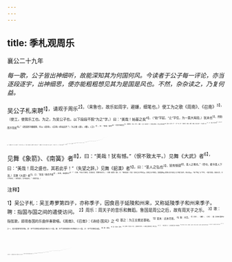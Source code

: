 ```yaml
---
---
---
```

title: 季札观周乐
---



襄公二十九年

*每一歌，公子皆出神细听，故能深知其为何国何风。今读者于公子每一评论，亦当逐段逐宇，出神细思，便亦能粗粗想见其为是国是风也。不然，杂杂读之，乃复何益。*

吴公子札来聘<sup>1】，请观于周乐<sup>2】。（来鲁也，故乐如周字，避嫌，细笔也。）使工为之歌《周南》、《召南》<sup>3】，（使工，使我乐工也。为之，为吴公子也。以下段段不脱“为之”字。）曰：“美哉！始基之矣<sup>4】，（“始”字起，“止”字住，为一篇大局段。）犹未也<sup>5】，然勤而不怨矣<sup>6】。”（逐段逐字细细想，何以《周南》、《召南》却如此评？）为之歌《邶》、《嘟》、《卫》<sup>7】，曰：“美哉！渊乎<sup>6】！忧而不困者也<sup>3】。（细细想，何以《华》、《鄘》、《卫》如此评？）吾闻卫康叔、武公之德如是<sup>10】，是其《卫风》乎！”（添一句，妙！一路或添、或减、或明、或暗，各自入妙！）为之歌《王》<sup>1】，曰：“美哉！思而不惧<sup>12】，其周之东乎@！”（细细想，何以《王》如此评？）为之歌《郑》@，曰：“美哉！其细已甚，民弗堪也。是其先亡乎！”（细细想，何以《郑》如此评？细，烦琐也。）为之歌《齐》，曰：“美哉！泱泱乎<sup>7】，大风也哉<sup>6】！（又一调。）表东海者<sup>10】，其太公乎<sup>2】！国未可量也。”（何以《齐》如此评价？）为之歌《幽》<sup>2】，曰：“美哉！荡乎<sup>2】！乐而不淫<sup>3】，其周公之东乎！”（细细想，《商》如此评。）为之歌《秦》@，曰：“此之谓夏声<sup>5】，（又一调。）夫能夏则大<sup>3】，大之至也，其周之旧乎<sup>2】！"（《秦》如此评。）为之歌《魏》<sup>2】，曰：“美哉！沨沨乎<sup>2】！大而婉<sup>3】，险而易行<sup>8】，以德辅此，则明主也。”（又一调。《魏》如此评。）为之歌《唐》<sup>2】，曰“思深哉！其有陶唐氏之遗民乎@！不然，何忧之远也@？非令德之后，谁能若是？”《《唐》如此评。）为之歌《陈》<sup>3】，曰：“国无主，其能久乎！”（《陈》如此评。）自《郐》以下无讥焉<sup>8】。（略之何？微也。）为之歌《小雅》，曰：“美哉！思而不贰<sup>3】，怒而不言<sup>3】，其周德之衰乎？犹有先王之遗民焉。”（先王，纣也。若周德盛，则能荡荡然，不复见其思与怨也。《小雅》如此评。）为之歌《大雅》，曰：“广哉，熙熙乎<sup>4】！曲面有直体<sup>4】，其文王之德乎？”（《大雅》如此评。）为之歌《颂》，曰：“至矣哉！直而不倨<sup>3】，曲而不屈，迩而不偏<sup>5】，远而不携<sup>2】，迁而不淫<sup>5】，复而不厌，哀而不愁，乐而不荒四，用而不既®，广而不宜®，施而不费<sup>5】，取而不贪<sup>5】，处而不底<sup>2】，行而不流<sup>5】。五声和<sup>2】，人风平<sup>6】。节有度<sup>5】，守有序<sup>5】，盛德之所同也。”（三代同德，奇理奇语，至理至语。二颂如此评。）

见舞《象箭》、《南簧》者<sup>8】，曰：“美哉！犹有憾。”（恨不致太平。）见舞《大武》者<sup>6】，曰：“美哉！周之盛也，其若此乎！”（失望之辞。）见舞《韶漢》者<sup>5】，曰：“圣人之弘也<sup>2】，犹有惭德<sup>8】，圣人之难也。”（奇句，能令圣人下泪。）见舞《大夏》者<sup>2】，曰：“美哉！勤而不德<sup>5】，非禹，谁能修之<sup>6】？”（大德，不自以为德也。吾读此语，常欲往视河工。）见舞《韶箭》者6，曰：“德至矣哉！大矣！如天之无不特也@，如地之无不载也。虽甚盛德@,其蔑以加于此矣,(公子眼力如许。)观止矣@。(“始”字起,“止”字住，一篇大局段。如此长文，只三字收住。）若有他乐，吾不敢请已。”（戏笔作波。）

<sup>注释】

<sup>1】吴公子札：吴王寿萝第四子，亦称季子，因食邑于延陵和州来，又称延陵季子和州来季子。聘：指国与国之间的遣使访问。
<sup>2】周乐：周天子的音乐和舞蹈。鲁国是周公之后，故有周天子之乐。
<sup>3】歌：指弦歌，即用各国的乐曲伴奏歌唱。《周南》、《召南》：《诗经·国风》之
<sup>4】基之：为王业奠定基础。
<sup>5】犹未：还未尽善。
<sup>6】勤：辛劳。
<sup>7】《邳》、《鄘》、《卫》：是《诗经·国风》之一，是卫国境内的民歌。邶：在今河南省汤阴县东南约三十里。都：在今河南省新乡市西南约三十里。卫：在今河南省淇县。
<sup>8】渊：深远。
<sup>9】困：窘迫、困顿。
<sup>10】卫康叔：周公弟。武公：卫廉叔的九世孙。二人都是卫国的贤君，德化深远。
<sup>11】《王》：《诗经·国风》之一，是东周锥邑王城一带的民歌。
<sup>12】思而不惧：杜预注：宗周陨灭、故忧思；犹有先王之遗风，故不惧。意即有忧思而不惧怕。
<sup>13】其周之东乎：恐怕是周东迁之后的乐诗吧！
<sup>14】《郑》：是《诗经·国风》之一，是郑国的民歌。郑国，在今河南郑州、登封、新郑一带。
<sup>15】其细已甚：指郑诗多言男女间的琐事及乐调烦细。已：太。
<sup>16】弗堪：不能忍受。
<sup>17】泱泱（yǎngyǎng仰仰）：宏大的样子。
<sup>18】大风：大国之风。
<sup>19】表东海者：作为东海一带诸侯的表率者。
<sup>20】太公：即姜太公，齐国的始祖。
<sup>21】《画》（bīn彬）：《诗经·国风》之一，是画国的民歌。画国，在今陕西梅邑县、彬县一带。豳诗次序与今本《诗经》不同，这是由于鲁歌诗次序与今本不同。
<sup>22】荡乎：犹荡荡乎，博大的样子。
<sup>23】淫：过分。
<sup>24】《秦》：《诗经·国风》之一，是秦国的民歌。秦国，在今陕西中部和甘肃东南部一带。
<sup>25】夏声：即大雅、小雅，西周的声调。夏：同“雅”。一说夏声为西方之声。古指西方为夏。
<sup>26】能夏则大：能发出夏声，自然声音就宏大。
<sup>27】其周之旧乎：大概是周的旧地吧！因秦国是西周故地。
<sup>28】《魏》：《诗经·国风》之一，是魏国的民歌。魏国，在今山西芮城县北一带。
<sup>29】沨沨（fēngfēng风风）：形容乐声婉转悠扬。
<sup>30】大：粗犷。婉：婉转。
<sup>31】险：艰难。
<sup>32】《唐》：《诗经·国风》之一，是唐园的民歌。唐国，在今山西太原一带。
<sup>33】陶（yáo姚）唐氏：远古部落名，其首领为尧。尧本封陶，后徒于唐，所以唐旧为尧都，故言有陶唐氏之遗民。
<sup>34】远：深远。
<sup>35】《陈》：《诗经·国风》之一，是陈国的民歌。陈国在今河南开封市以东，安徽毫县以北。
<sup>36】《邻》：亦作“桧”，《诗经·国风》之一，是邻国的民歌。邻国，在今河南郑州市南。讥：评论。
<sup>37】思而不贰：哀思而不生二心
<sup>38】怨而不言：怨恨而不敢尽情倾吐。
<sup>39】熙熙：乐曲和乐的样子。
<sup>40】曲而有直体：指乐曲有抑扬顿挫高下之妙，而本体劲直刚健。
<sup>41】倨：倨敖。
<sup>42】曲：委曲。屈：屈折、卑下。
<sup>43】迩：近。僵：同“逼”，侵迫。
<sup>44】携：离异。
<sup>45】迁而不淫：流放而不邪乱。
<sup>46】复：反复往来。厌：厌倦。
<sup>47】不荒：意即节之以礼。荒：荒淫。
<sup>48】匮：乏、竭。
<sup>49】宣：显露。
<sup>50】施：施患。费：损耗。
<sup>51】取而不贪：收取而不贪婪。意即“义然后取”。
<sup>52】处而不底：静止而不停滞。
<sup>53】行：行进。流：流荡往来不定。
<sup>54】五声：指宫、商、角、徽、羽。
<sup>55】八风：八方之风。见《吕氏春秋·有始篇》、《淮南子·地形训》和《说文》，名目各异。一说八风即八音，指金、石、丝、竹、匏、土、革、木。平：协调。
<sup>56】节：节奏、节拍。度：尺度。
<sup>57】守有序：指乐器都按次序。
<sup>58】盛德之所同：指周颂、魯颂、商颂都是“美盛德之形容以其成功告于神明”，所以说这是盛德之人所共同具有的。
<sup>59】《象箾》（shuò朔）：武舞名，即一种技竿而舞，好像战争时用干戈击刺一样的舞蹈。箭：武舞时所执的竿。《南篱》（yuè越）：文舞名，即以籥伴奏南乐而舞的一种舞蹈。籥：形似笛的乐器。
<sup>60】《大武》：周武王之乐。
<sup>61】《解薄》（hù护）：亦名大薄，歌颂殷汤的乐舞。一说是舜乐和汤乐。
<sup>62】弘：伟大。
<sup>63】惭德：指行事有缺点而内愧于心。季札认为商汤伐桀，是以下犯上，故言“犹有惭德”。
<sup>64】《大夏》：歌颂夏禹的乐舞。
<sup>65】不德：不自以为有德。
<sup>66】修之：指创此乐舞。
<sup>67】《韶箭》：亦作“箫韶”，相传为虞舜的乐舞。
<sup>68】帱（dào悼）：覆盖。
<sup>69】虽：同唯。甚：极。
<sup>70】观止：指聆听观赏的乐舞已达到尽善尽美的境地，无以复加，故观赏到这里为止。